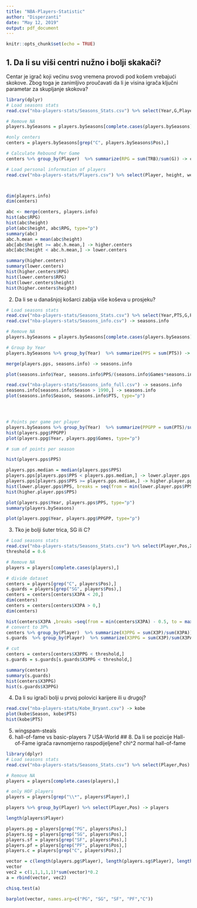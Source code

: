 ```yaml
---
title: "NBA-Players-Statistic"
author: "Disperzanti"
date: "May 12, 2019"
output: pdf_document
---
```


```r
knitr::opts_chunk$set(echo = TRUE)
```

## 1. Da li su viši centri nužno i bolji skakači?
Centar je igrač koji većinu svog vremena provodi pod košem vrebajući skokove. Zbog toga je zanimljivo proučavati da li je visina igrača ključni parametar za skupljanje skokova?

```r
library(dplyr)
# Load seasons stats
read.csv("nba-players-stats/Seasons_Stats.csv") %>% select(Year,G,Player,Pos,TRB) -> players.bySeasons

# Remove NA
players.bySeasons = players.bySeasons[complete.cases(players.bySeasons),]

#only centers
centers = players.bySeasons[grep("C", players.bySeasons$Pos),]

# Calculate Rebound Per Game
centers %>% group_by(Player)  %>% summarize(RPG = sum(TRB)/sum(G)) -> centers

# Load personal information of players
read.csv("nba-players-stats/Players.csv") %>% select(Player, height, weight)-> players.info



dim(players.info)
dim(centers)

abc <- merge(centers, players.info)
hist(abc$RPG)
hist(abc$height)
plot(abc$height, abc$RPG, type="p")
summary(abc)
abc.h.mean = mean(abc$height)
abc[abc$height >= abc.h.mean,] -> higher.centers
abc[abc$height < abc.h.mean,] -> lower.centers

summary(higher.centers)
summary(lower.centers)
hist(higher.centers$RPG)
hist(lower.centers$RPG)
hist(lower.centers$height)
hist(higher.centers$height)
```


2. Da li se u današnjoj košarci zabija više koševa u prosjeku?
```r
# Load seasons stats
read.csv("nba-players-stats/Seasons_Stats.csv") %>% select(Year,PTS,G,Player) -> players.bySeasons
read.csv("nba-players-stats/Seasons_info.csv") -> seasons.info

# Remove NA
players.bySeasons = players.bySeasons[complete.cases(players.bySeasons),]

# Group by Year
players.bySeasons %>% group_by(Year)  %>% summarize(PPS = sum(PTS)) -> players.pps

merge(players.pps, seasons.info) -> seasons.info

plot(seasons.info$Year, seasons.info$PPS/(seasons.info$Games*seasons.info$Teams), type="p")

read.csv("nba-players-stats/Seasons_info_full.csv") -> seasons.info
seasons.info[seasons.info$Season > 1990,] -> seasons.info
plot(seasons.info$Season, seasons.info$PTS, type="p")




# Points per game per player
players.bySeasons %>% group_by(Year)  %>% summarize(PPGPP = sum(PTS)/sum(G), Games = sum(G)) -> players.ppg
hist(players.ppg$PPGPP)
plot(players.ppg$Year, players.ppg$Games, type="p")

# sum of points per season

hist(players.pps$PPS)

players.pps.median = median(players.pps$PPS)
players.pps[players.pps$PPS < players.pps.median,] -> lower.player.pps
players.pps[players.pps$PPS >= players.pps.median,] -> higher.player.pps
hist(lower.player.pps$PPS, breaks = seq(from = min(lower.player.pps$PPS) - 0.5, to = max(lower.player.pps$PPS) + 0.5, length = 15))
hist(higher.player.pps$PPS)

plot(players.pps$Year, players.pps$PPS, type="p")
summary(players.bySeasons)

plot(players.ppg$Year, players.ppg$PPGPP, type="p")
```


3. Tko je bolji šuter trica, SG ili C?
```r
# Load seasons stats
read.csv("nba-players-stats/Seasons_Stats.csv") %>% select(Player,Pos,X3P,X3PA) -> players
threshold = 0.6

# Remove NA
players = players[complete.cases(players),]

# divide dataset
centers = players[grep("C", players$Pos),]
s.guards = players[grep("SG", players$Pos),]
centers = centers[centers$X3PA < 20,]
dim(centers)
centers = centers[centers$X3PA > 0,]
dim(centers)

hist(centers$X3PA ,breaks =seq(from = min(centers$X3PA) - 0.5, to = max(centers$X3PA) + 0.5, length = 15))
# convert to 3P%
centers %>% group_by(Player)  %>% summarize(X3PPG = sum(X3P)/sum(X3PA)) -> centers
s.guards  %>% group_by(Player)  %>% summarize(X3PPG = sum(X3P)/sum(X3PA)) -> s.guards

# cut
centers = centers[centers$X3PPG < threshold,]
s.guards = s.guards[s.guards$X3PPG < threshold,]

summary(centers)
summary(s.guards)
hist(centers$X3PPG)
hist(s.guards$X3PPG)
```



4. Da li su igrači bolji u prvoj polovici karijere ili u drugoj?
```r
read.csv("nba-players-stats/Kobe_Bryant.csv") -> kobe
plot(kobe$Season, kobe$PTS)
hist(kobe$PTS)
```



5. wingspam-steals
6. hall-of-fame vs basic-players
7 USA-World
## 8. Da li se pozicije Hall-of-Fame igrača ravnomjerno raspodijeljene? 
chi^2 normal hall-of-fame
```r
library(dplyr)
# Load seasons stats
read.csv("nba-players-stats/Seasons_Stats.csv") %>% select(Player,Pos) -> players

# Remove NA
players = players[complete.cases(players),]

# only HOF players
players = players[grep("\\*", players$Player),]

players %>% group_by(Player) %>% select(Player,Pos) -> players

length(players$Player)

players.pg = players[grep("PG", players$Pos),]
players.sg = players[grep("SG", players$Pos),]
players.sf = players[grep("SF", players$Pos),]
players.pf = players[grep("PF", players$Pos),]
players.c = players[grep("C", players$Pos),]

vector = c(length(players.pg$Player), length(players.sg$Player), length(players.sf$Player), length(players.pf$Player), length(players.c$Player))
vector
vec2 = c(1,1,1,1,1)*sum(vector)*0.2
a = rbind(vector, vec2)

chisq.test(a)

barplot(vector, names.arg=c("PG", "SG", "SF", "PF","C"))
```